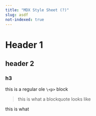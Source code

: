 ```yaml
---
title: "MDX Style Sheet (?)"
slug: asdf
not-indexed: true
---
```


# Header 1

## header 2

### h3

this is a regular ole `\<p>` block

> this is what a blockquote looks like

this is what 